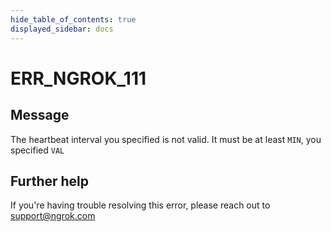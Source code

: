 ```yaml
---
hide_table_of_contents: true
displayed_sidebar: docs
---
```



# ERR_NGROK_111

## Message

The heartbeat interval you specified is not valid.
It must be at least `MIN`, you specified `VAL`

<ErrorDetails error="err_ngrok_111" />

## Further help

If you're having trouble resolving this error, please reach out to [support@ngrok.com](mailto:support@ngrok.com?subject=Help%20with%20ERR_NGROK_111)
